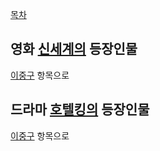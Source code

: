[[목차]]
== 영화 [[신세계(영화)|신세계]]의 등장인물 ==
[[이중구(신세계(영화))|이중구]] 항목으로

== 드라마 [[호텔킹]]의 등장인물 ==
[[이중구(호텔킹)|이중구]] 항목으로

